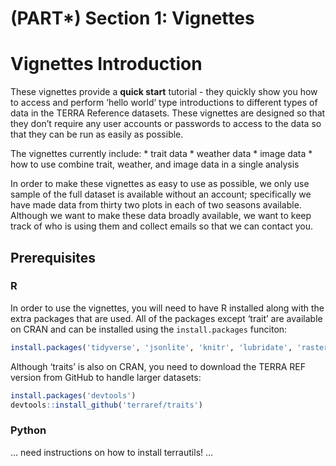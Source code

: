 # (PART\*) Section 1: Vignettes {-}

# Vignettes Introduction


These vignettes provide a **quick start** tutorial - they quickly show you how to access and perform ‘hello world’ type introductions to different types of data in the TERRA Reference datasets. These vignettes are designed so that they don’t require any user accounts or passwords to access to the data so that they can be run as easily as possible.

The vignettes currently include:
* trait data
* weather data
* image data
* how to use combine trait, weather, and image data in a single analysis

In order to make these vignettes as easy to use as possible, we only use sample of the full dataset is available without an account; specifically we have made data from thirty two plots in each of two seasons available. Although we want to make these data broadly available, we want to keep track of who is using them and collect emails so that we can contact you.


## Prerequisites

### R

In order to use the vignettes, you will need to have R installed along with the extra packages that are used. 
All of the packages except 'trait' are available on CRAN and can be installed using the `install.packages` funciton:

```r
install.packages('tidyverse', 'jsonlite', 'knitr', 'lubridate', 'raster', 'sf')
```

Although 'traits' is also on CRAN, you need to download the TERRA REF version from GitHub to handle larger datasets: 

```r
install.packages('devtools')
devtools::install_github('terraref/traits')
```
### Python

... need instructions on how to install terrautils! ... 
